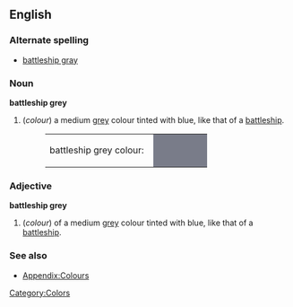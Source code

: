 ==English==

===Alternate spelling===
*[[battleship gray]]

===Noun===
'''battleship grey'''
#(''colour'') a medium [[grey]] colour tinted with blue, like that of a [[battleship]].
#:<table><tr><td>battleship grey colour: &nbsp;</td><td bgcolor="#797C89" width="80">&nbsp; </td></tr></table>

===Adjective===
'''battleship grey'''
#(''colour'') of a medium [[grey]] colour tinted with blue, like that of a [[battleship]].

===See also===
*[[Wiktionary_Appendix:Colours|Appendix:Colours]]

[[Category:Colors]]